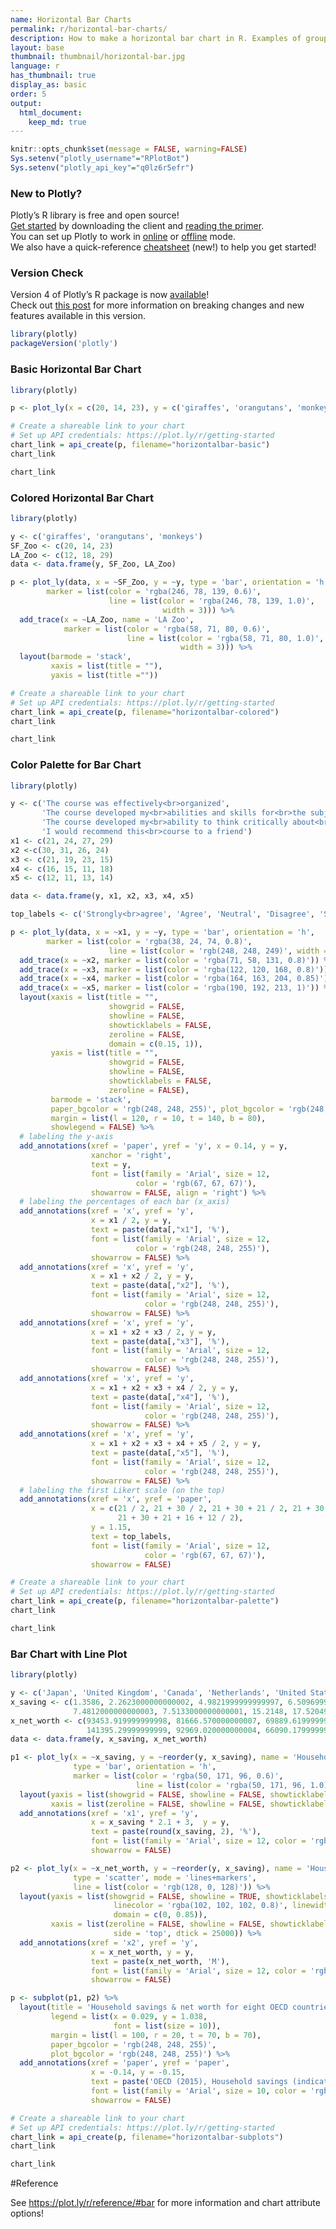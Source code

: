 ```yaml
---
name: Horizontal Bar Charts
permalink: r/horizontal-bar-charts/
description: How to make a horizontal bar chart in R. Examples of grouped, stacked, overlaid, and colored horizontal bar charts.
layout: base
thumbnail: thumbnail/horizontal-bar.jpg
language: r
has_thumbnail: true
display_as: basic
order: 5
output:
  html_document:
    keep_md: true
---
```


```r
knitr::opts_chunk$set(message = FALSE, warning=FALSE)
Sys.setenv("plotly_username"="RPlotBot")
Sys.setenv("plotly_api_key"="q0lz6r5efr")
```
### New to Plotly?

Plotly's R library is free and open source!<br>
[Get started](https://plot.ly/r/getting-started/) by downloading the client and [reading the primer](https://plot.ly/r/getting-started/).<br>
You can set up Plotly to work in [online](https://plot.ly/r/getting-started/#hosting-graphs-in-your-online-plotly-account) or [offline](https://plot.ly/r/offline/) mode.<br>
We also have a quick-reference [cheatsheet](https://images.plot.ly/plotly-documentation/images/r_cheat_sheet.pdf) (new!) to help you get started!

### Version Check

Version 4 of Plotly's R package is now [available](https://plot.ly/r/getting-started/#installation)!<br>
Check out [this post](http://moderndata.plot.ly/upgrading-to-plotly-4-0-and-above/) for more information on breaking changes and new features available in this version.
```r
library(plotly)
packageVersion('plotly')
```

### Basic Horizontal Bar Chart

```r
library(plotly)

p <- plot_ly(x = c(20, 14, 23), y = c('giraffes', 'orangutans', 'monkeys'), type = 'bar', orientation = 'h')

# Create a shareable link to your chart
# Set up API credentials: https://plot.ly/r/getting-started
chart_link = api_create(p, filename="horizontalbar-basic")
chart_link
```

```r
chart_link
```

### Colored Horizontal Bar Chart

```r
library(plotly)

y <- c('giraffes', 'orangutans', 'monkeys')
SF_Zoo <- c(20, 14, 23)
LA_Zoo <- c(12, 18, 29)
data <- data.frame(y, SF_Zoo, LA_Zoo)

p <- plot_ly(data, x = ~SF_Zoo, y = ~y, type = 'bar', orientation = 'h', name = 'SF Zoo',
        marker = list(color = 'rgba(246, 78, 139, 0.6)',
                      line = list(color = 'rgba(246, 78, 139, 1.0)',
                                  width = 3))) %>%
  add_trace(x = ~LA_Zoo, name = 'LA Zoo',
            marker = list(color = 'rgba(58, 71, 80, 0.6)',
                          line = list(color = 'rgba(58, 71, 80, 1.0)',
                                      width = 3))) %>%
  layout(barmode = 'stack',
         xaxis = list(title = ""),
         yaxis = list(title =""))

# Create a shareable link to your chart
# Set up API credentials: https://plot.ly/r/getting-started
chart_link = api_create(p, filename="horizontalbar-colored")
chart_link
```

```r
chart_link
```

### Color Palette for Bar Chart

```r
library(plotly)

y <- c('The course was effectively<br>organized',
       'The course developed my<br>abilities and skills for<br>the subject',
       'The course developed my<br>ability to think critically about<br>the subject',
       'I would recommend this<br>course to a friend')
x1 <- c(21, 24, 27, 29)
x2 <-c(30, 31, 26, 24)
x3 <- c(21, 19, 23, 15)
x4 <- c(16, 15, 11, 18)
x5 <- c(12, 11, 13, 14)

data <- data.frame(y, x1, x2, x3, x4, x5)

top_labels <- c('Strongly<br>agree', 'Agree', 'Neutral', 'Disagree', 'Strongly<br>disagree')

p <- plot_ly(data, x = ~x1, y = ~y, type = 'bar', orientation = 'h',
        marker = list(color = 'rgba(38, 24, 74, 0.8)',
                      line = list(color = 'rgb(248, 248, 249)', width = 1))) %>%
  add_trace(x = ~x2, marker = list(color = 'rgba(71, 58, 131, 0.8)')) %>%
  add_trace(x = ~x3, marker = list(color = 'rgba(122, 120, 168, 0.8)')) %>%
  add_trace(x = ~x4, marker = list(color = 'rgba(164, 163, 204, 0.85)')) %>%
  add_trace(x = ~x5, marker = list(color = 'rgba(190, 192, 213, 1)')) %>%
  layout(xaxis = list(title = "",
                      showgrid = FALSE,
                      showline = FALSE,
                      showticklabels = FALSE,
                      zeroline = FALSE,
                      domain = c(0.15, 1)),
         yaxis = list(title = "",
                      showgrid = FALSE,
                      showline = FALSE,
                      showticklabels = FALSE,
                      zeroline = FALSE),
         barmode = 'stack',
         paper_bgcolor = 'rgb(248, 248, 255)', plot_bgcolor = 'rgb(248, 248, 255)',
         margin = list(l = 120, r = 10, t = 140, b = 80),
         showlegend = FALSE) %>%
  # labeling the y-axis
  add_annotations(xref = 'paper', yref = 'y', x = 0.14, y = y,
                  xanchor = 'right',
                  text = y,
                  font = list(family = 'Arial', size = 12,
                            color = 'rgb(67, 67, 67)'),
                  showarrow = FALSE, align = 'right') %>%
  # labeling the percentages of each bar (x_axis)
  add_annotations(xref = 'x', yref = 'y',
                  x = x1 / 2, y = y,
                  text = paste(data[,"x1"], '%'),
                  font = list(family = 'Arial', size = 12,
                            color = 'rgb(248, 248, 255)'),
                  showarrow = FALSE) %>%
  add_annotations(xref = 'x', yref = 'y',
                  x = x1 + x2 / 2, y = y,
                  text = paste(data[,"x2"], '%'),
                  font = list(family = 'Arial', size = 12,
                              color = 'rgb(248, 248, 255)'),
                  showarrow = FALSE) %>%
  add_annotations(xref = 'x', yref = 'y',
                  x = x1 + x2 + x3 / 2, y = y,
                  text = paste(data[,"x3"], '%'),
                  font = list(family = 'Arial', size = 12,
                              color = 'rgb(248, 248, 255)'),
                  showarrow = FALSE) %>%
  add_annotations(xref = 'x', yref = 'y',
                  x = x1 + x2 + x3 + x4 / 2, y = y,
                  text = paste(data[,"x4"], '%'),
                  font = list(family = 'Arial', size = 12,
                              color = 'rgb(248, 248, 255)'),
                  showarrow = FALSE) %>%
  add_annotations(xref = 'x', yref = 'y',
                  x = x1 + x2 + x3 + x4 + x5 / 2, y = y,
                  text = paste(data[,"x5"], '%'),
                  font = list(family = 'Arial', size = 12,
                              color = 'rgb(248, 248, 255)'),
                  showarrow = FALSE) %>%
  # labeling the first Likert scale (on the top)
  add_annotations(xref = 'x', yref = 'paper',
                  x = c(21 / 2, 21 + 30 / 2, 21 + 30 + 21 / 2, 21 + 30 + 21 + 16 / 2,
                        21 + 30 + 21 + 16 + 12 / 2),
                  y = 1.15,
                  text = top_labels,
                  font = list(family = 'Arial', size = 12,
                              color = 'rgb(67, 67, 67)'),
                  showarrow = FALSE)

# Create a shareable link to your chart
# Set up API credentials: https://plot.ly/r/getting-started
chart_link = api_create(p, filename="horizontalbar-palette")
chart_link
```

```r
chart_link
```

### Bar Chart with Line Plot

```r
library(plotly)

y <- c('Japan', 'United Kingdom', 'Canada', 'Netherlands', 'United States', 'Belgium', 'Sweden', 'Switzerland')
x_saving <- c(1.3586, 2.2623000000000002, 4.9821999999999997, 6.5096999999999996,
              7.4812000000000003, 7.5133000000000001, 15.2148, 17.520499999999998)
x_net_worth <- c(93453.919999999998, 81666.570000000007, 69889.619999999995, 78381.529999999999,
                 141395.29999999999, 92969.020000000004, 66090.179999999993, 122379.3)
data <- data.frame(y, x_saving, x_net_worth)

p1 <- plot_ly(x = ~x_saving, y = ~reorder(y, x_saving), name = 'Household savings, percentage of household disposable income',
              type = 'bar', orientation = 'h',
              marker = list(color = 'rgba(50, 171, 96, 0.6)',
                            line = list(color = 'rgba(50, 171, 96, 1.0)', width = 1))) %>%
  layout(yaxis = list(showgrid = FALSE, showline = FALSE, showticklabels = TRUE, domain= c(0, 0.85)),
         xaxis = list(zeroline = FALSE, showline = FALSE, showticklabels = TRUE, showgrid = TRUE)) %>%
  add_annotations(xref = 'x1', yref = 'y',
                  x = x_saving * 2.1 + 3,  y = y,
                  text = paste(round(x_saving, 2), '%'),
                  font = list(family = 'Arial', size = 12, color = 'rgb(50, 171, 96)'),
                  showarrow = FALSE)

p2 <- plot_ly(x = ~x_net_worth, y = ~reorder(y, x_saving), name = 'Household net worth, Million USD/capita',
              type = 'scatter', mode = 'lines+markers',
              line = list(color = 'rgb(128, 0, 128)')) %>%
  layout(yaxis = list(showgrid = FALSE, showline = TRUE, showticklabels = FALSE,
                       linecolor = 'rgba(102, 102, 102, 0.8)', linewidth = 2,
                       domain = c(0, 0.85)),
         xaxis = list(zeroline = FALSE, showline = FALSE, showticklabels = TRUE, showgrid = TRUE,
                       side = 'top', dtick = 25000)) %>%
  add_annotations(xref = 'x2', yref = 'y',
                  x = x_net_worth, y = y,
                  text = paste(x_net_worth, 'M'),
                  font = list(family = 'Arial', size = 12, color = 'rgb(128, 0, 128)'),
                  showarrow = FALSE)

p <- subplot(p1, p2) %>%
  layout(title = 'Household savings & net worth for eight OECD countries',
         legend = list(x = 0.029, y = 1.038,
                       font = list(size = 10)),
         margin = list(l = 100, r = 20, t = 70, b = 70),
         paper_bgcolor = 'rgb(248, 248, 255)',
         plot_bgcolor = 'rgb(248, 248, 255)') %>%
  add_annotations(xref = 'paper', yref = 'paper',
                  x = -0.14, y = -0.15,
                  text = paste('OECD (2015), Household savings (indicator), Household net worth (indicator). doi: 10.1787/cfc6f499-en (Accessed on 05 June 2015)'),
                  font = list(family = 'Arial', size = 10, color = 'rgb(150,150,150)'),
                  showarrow = FALSE)

# Create a shareable link to your chart
# Set up API credentials: https://plot.ly/r/getting-started
chart_link = api_create(p, filename="horizontalbar-subplots")
chart_link
```

```r
chart_link
```

#Reference

See [https://plot.ly/r/reference/#bar](https://plot.ly/r/reference/#bar) for more information and chart attribute options!

